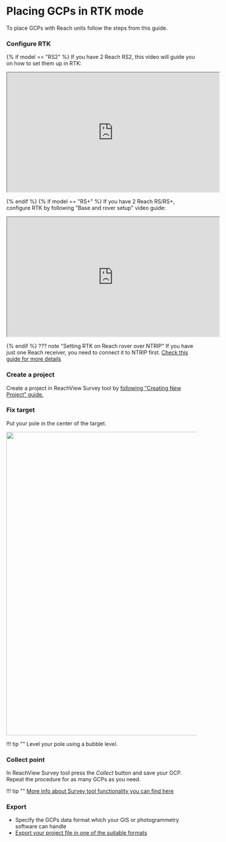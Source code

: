 # Placing GCPs in RTK mode

To place GCPs with Reach units follow the steps from this guide.

### Configure RTK

{% if model == "RS2" %}
If you have 2 Reach RS2, this video will guide you on how to set them up in RTK:

<center>

<div style="text-align: center;"><iframe width="560" height="315" src="https://www.youtube.com/embed/-K32ayVmH6U" allowfullscreen></iframe></div>

</center>

{% endif %}
{% if model == "RS+" %}
If you have 2 Reach RS/RS+, configure RTK by following "Base and rover setup" video guide:

<center>

<div style="text-align: center;"><iframe width="560" height="315" src="https://www.youtube.com/embed/4GfUDoDwEAE" allowfullscreen></iframe></div>

</center>

{% endif %}
??? note "Setting RTK on Reach rover over NTRIP"
	If you have just one Reach receiver, you need to connect it to NTRIP first. [Check this guide for more details](../../../ntrip-workflow)

### Create a project

Create a project in ReachView Survey tool by [following "Creating New Project" guide.](../../reachview/survey/#creating-new-project)

### Fix target

Put your pole in the center of the target.

<div style="text-align: center;"><img src="../img/reach/placing-gcps/placing-gcp.jpg" style="width: 800px;"></div>

!!! tip ""
	Level your pole using a bubble level.


### Collect point

In ReachView Survey tool press the *Collect* button and save your GCP. Repeat the procedure for as many GCPs as you need.

!!! tip ""
	[More info about Survey tool functionality you can find here](../../reachview/survey/)

### Export

* Specify the GCPs data format which your GIS or photogrammetry software can handle
* [Export your project file in one of the suitable formats](../../reachview/survey/#exporting-data)
